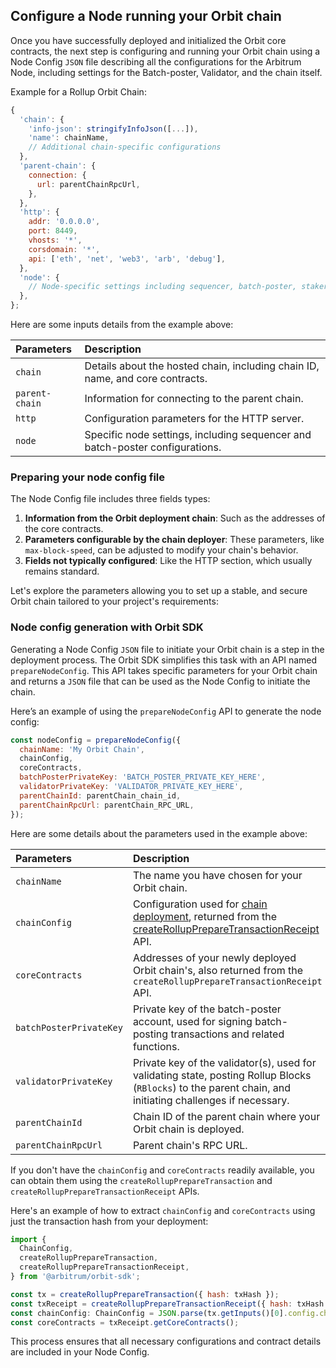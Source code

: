 ## Configure a Node running your Orbit chain

Once you have successfully deployed and initialized the Orbit core contracts, the next step is configuring and running your Orbit chain using a Node Config `JSON` file describing all the configurations for the Arbitrum Node, including settings for the Batch-poster, Validator, and the chain itself.

Example for a Rollup Orbit Chain:

```js
{
  'chain': {
    'info-json': stringifyInfoJson([...]),
    'name': chainName,
    // Additional chain-specific configurations
  },
  'parent-chain': {
    connection: {
      url: parentChainRpcUrl,
    },
  },
  'http': {
    addr: '0.0.0.0',
    port: 8449,
    vhosts: '*',
    corsdomain: '*',
    api: ['eth', 'net', 'web3', 'arb', 'debug'],
  },
  'node': {
    // Node-specific settings including sequencer, batch-poster, staker configurations
  },
};
```

Here are some inputs details from the example above:

| Parameters     | Description                                                                   |
| :------------- | :---------------------------------------------------------------------------- |
| `chain`        | Details about the hosted chain, including chain ID, name, and core contracts. |
| `parent-chain` | Information for connecting to the parent chain.                               |
| `http`         | Configuration parameters for the HTTP server.                                 |
| `node`         | Specific node settings, including sequencer and batch-poster configurations.  |

### Preparing your node config file

The Node Config file includes three fields types:

1. **Information from the Orbit deployment chain**: Such as the addresses of the core contracts.
2. **Parameters configurable by the chain deployer**: These parameters, like `max-block-speed`, can be adjusted to modify your chain's behavior.
3. **Fields not typically configured**: Like the HTTP section, which usually remains standard.

Let's explore the parameters allowing you to set up a stable, and secure Orbit chain tailored to your project's requirements:

### Node config generation with Orbit SDK

Generating a Node Config `JSON` file to initiate your Orbit chain is a step in the deployment process. The Orbit SDK simplifies this task with an API named `prepareNodeConfig`. This API takes specific parameters for your Orbit chain and returns a `JSON` file that can be used as the Node Config to initiate the chain.

Here’s an example of using the `prepareNodeConfig` API to generate the node config:

```js
const nodeConfig = prepareNodeConfig({
  chainName: 'My Orbit Chain',
  chainConfig,
  coreContracts,
  batchPosterPrivateKey: 'BATCH_POSTER_PRIVATE_KEY_HERE',
  validatorPrivateKey: 'VALIDATOR_PRIVATE_KEY_HERE',
  parentChainId: parentChain_chain_id,
  parentChainRpcUrl: parentChain_RPC_URL,
});
```

Here are some details about the parameters used in the example above:

| Parameters                | Description                                                                                                                                                                                                                           |
| :------------------------ | :------------------------------------------------------------------------------------------------------------------------------------------------------------------------------------------------------------------------------------ |
| `chainName`               | The name you have chosen for your Orbit chain.                                                                                                                                                                                        |
| `chainConfig`             | Configuration used for [chain deployment](orbit-sdk-deploying-rollup-chain#4-chainconfig), returned from the [createRollupPrepareTransactionReceipt](orbit-sdk-deploying-rollup-chain#createrolluppreparetransactionrequest-api) API. |
| `coreContracts`           | Addresses of your newly deployed Orbit chain's, also returned from the `createRollupPrepareTransactionReceipt` API.                                                                                                                   |
| `batchPosterPrivateKey  ` | Private key of the batch-poster account, used for signing batch-posting transactions and related functions.                                                                                                                           |
| `validatorPrivateKey`     | Private key of the validator(s), used for validating state, posting Rollup Blocks (`RBlocks`) to the parent chain, and initiating challenges if necessary.                                                                            |
| `parentChainId`           | Chain ID of the parent chain where your Orbit chain is deployed.                                                                                                                                                                      |
| `parentChainRpcUrl`       | Parent chain's RPC URL.                                                                                                                                                                                                               |

If you don't have the `chainConfig` and `coreContracts` readily available, you can obtain them using the `createRollupPrepareTransaction` and `createRollupPrepareTransactionReceipt` APIs.

Here's an example of how to extract `chainConfig` and `coreContracts` using just the transaction hash from your deployment:

```js
import {
  ChainConfig,
  createRollupPrepareTransaction,
  createRollupPrepareTransactionReceipt,
} from '@arbitrum/orbit-sdk';

const tx = createRollupPrepareTransaction({ hash: txHash });
const txReceipt = createRollupPrepareTransactionReceipt({ hash: txHash });
const chainConfig: ChainConfig = JSON.parse(tx.getInputs()[0].config.chainConfig);
const coreContracts = txReceipt.getCoreContracts();
```

This process ensures that all necessary configurations and contract details are included in your Node Config.
